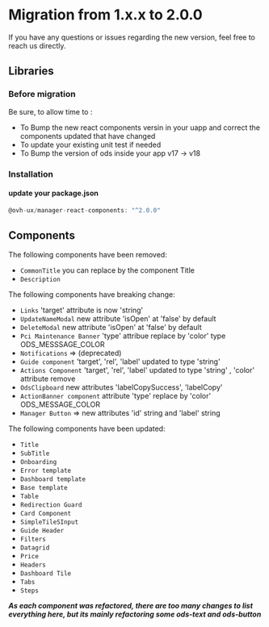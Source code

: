 
<Meta title="Manager React Components/What's news/migration guide/1.xx.x to 2.0.0" />

# Migration from 1.x.x to 2.0.0

If you have any questions or issues regarding the new version, feel free to
reach us directly.

## Libraries

### Before migration

Be sure, to allow time to :

- To Bump the new react components versin in your uapp and correct the components updated that have changed
- To update your existing unit test if needed
- To Bump the version of ods inside your app v17 -> v18

### Installation

#### update your package.json

```js
@ovh-ux/manager-react-components: "^2.0.0"
```

## Components

The following components have been removed:

- `CommonTitle` you can replace by the component Title
- `Description`

The following components have breaking change:

- `Links` 'target' attribute is now 'string'
- `UpdateNameModal` new attribute 'isOpen' at 'false' by default
- `DeleteModal` new attribute 'isOpen' at 'false' by default
- `Pci Maintenance Banner` 'type' attribue replace by 'color' type ODS_MESSSAGE_COLOR
- `Notifications` => (deprecated)
- `Guide component` 'target', 'rel', 'label' updated to type 'string'
- `Actions Component` 'target', 'rel', 'label' updated to type 'string' , 'color' attribute remove
- `OdsClipboard` new attributes 'labelCopySuccess', 'labelCopy'
- `ActionBanner component` attribute 'type' replace by 'color' ODS_MESSAGE_COLOR
- `Manager Button` => new attributes 'id' string and 'label' string

The following components have been updated:

- `Title`
- `SubTitle`
- `Onboarding`
- `Error template`
- `Dashboard template`
- `Base template`
- `Table`
- `Redirection Guard`
- `Card Component`
- `SimpleTileSInput`
- `Guide Header`
- `Filters`
- `Datagrid`
- `Price`
- `Headers`
- `Dashboard Tile`
- `Tabs`
- `Steps`

**_As each component was refactored, there are too many changes to list everything here, but its mainly refactoring some ods-text and ods-button_**
